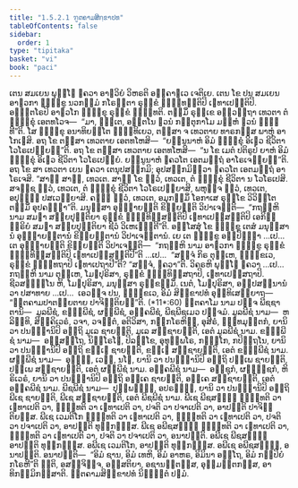 ```yaml
---
title: "1.5.2.1 ຠູຕຄາມສິກ຺ຂາປທ"
tableOfContents: false
sidebar:
  order: 1
type: "tipitaka"
basket: "vi"
book: "paci"
---
```



<DynamicBreadcrumb />

<Division number="89" book="paci">

<Paragraph number="338" book="paci">
ເຕນ ສມເຍນ ພຸທ຺ໂຘ ຠຄວາ ອາຬວິຍໍ ວິຫຣຕິ ອຄ຺ຄາຬເວ ເຈຕິເຍ. ເຕນ ໂຂ ປນ ສມເຍນ ອາຬວກາ ຠິກ຺ຂູ ນວກມ຺ມໍ ກໂຣນ຺ຕາ ຣຸກ຺ຂໍ ຉິນ຺ທນ຺ຕິປິ ເຉທາເປນ຺ຕິປິ. ອຎ຺ຎຕໂຣປິ ອາຬວໂກ ຠິກ຺ຂຸ ຣຸກ຺ຂໍ ຉິນ຺ທຕິ. ຕສ຺ມິໍ ຣຸກ຺ເຂ ອຘິວຕ຺ຖາ ເທວຕາ ຕໍ ຠິກ຺ຂຸໍ ເອຕທໂວຈ—  “ມາ, ຠນ຺ເຕ, ອຕ຺ຕໂນ ຠວນໍ ກຕ຺ຕຸກາໂມ ມຍ຺ຫໍ ຠວນໍ ຉິນ຺ທີ”ຕິ. ໂສ ຠິກ຺ຂຸ ອນາທິຍນ຺ໂຕ ຉິນ຺ທິເຍວ, ຕສ຺ສາ ຈ ເທວຕາຍ ທາຣກສ຺ສ ພາຫຸໍ ອາໂກເຏສິ. ອຖ ໂຂ ຕສ຺ສາ ເທວຕາຍ ເອຕທໂຫສິ—  “ຍນ຺ນູນາຫໍ ອິມໍ ຠິກ຺ຂຸໍ ອິເຘວ ຊີວິຕາ ໂວໂຣເປຍ຺ຍນ຺”ຕິ. ອຖ ໂຂ ຕສ຺ສາ ເທວຕາຍ ເອຕທໂຫສິ—  “ນ ໂຂ ເມຕໍ ປຕິຣູປໍ ຍາຫໍ ອິມໍ ຠິກ຺ຂຸໍ ອິເຘວ ຊີວິຕາ ໂວໂຣເປຍ຺ຍໍ. ຍນ຺ນູນາຫໍ ຠຄວໂຕ ເອຕມຕ຺ຖໍ ອາໂຣເຈຍ຺ຍນ຺”ຕິ. ອຖ ໂຂ ສາ ເທວຕາ ເຍນ ຠຄວາ ເຕນຸປສງ຺ກມິ; ອຸປສງ຺ກມິຕ຺ວາ ຠຄວໂຕ ເອຕມຕ຺ຖໍ ອາໂຣເຈສິ. “ສາຘຸ ສາຘຸ, ເທວເຕ. ສາຘຸ ໂຂ ຕ຺ວໍ, ເທວເຕ, ຕໍ ຠິກ຺ຂຸໍ ຊີວິຕາ ນ ໂວໂຣເປສິ. ສຈຊ຺ຊ ຕ຺ວໍ, ເທວເຕ, ຕໍ ຠິກ຺ຂຸໍ ຊີວິຕາ ໂວໂຣເປຍ຺ຍາສິ, ພຫຸຎ຺ຈ ຕ຺ວໍ, ເທວເຕ, ອປຸຎ຺ຎໍ ປສເວຍ຺ຍາສິ. ຄຈ຺ຉ ຕ຺ວໍ, ເທວເຕ, ອມຸກສ຺ມິໍ ໂອກາເສ ຣຸກ຺ໂຂ ວິວິຕ຺ໂຕ ຕສ຺ມິໍ ອຸປຄຈ຺ຉາ”ຕິ. ມນຸສ຺ສາ ອຸຊ຺ຌາຍນ຺ຕິ ຂິຍ຺ຍນ຺ຕິ ວິປາເຈນ຺ຕິ—  “ກຖຎ຺ຫິ ນາມ ສມຓາ ສກ຺ຍປຸຕ຺ຕິຍາ ຣຸກ຺ຂໍ ຉິນ຺ທິສ຺ສນ຺ຕິປິ ເຉທາເປສ຺ສນ຺ຕິປິ ເອກິນ຺ທ຺ຣິຍໍ ສມຓາ ສກ຺ຍປຸຕ຺ຕິຍາ ຊີວໍ ວິເຫເຐນ຺ຕີ”ຕິ.
</Paragraph>

<Paragraph number="339" book="paci">
ອສ຺ໂສສຸໍ ໂຂ ຠິກ຺ຂູ ເຕສໍ ມນຸສ຺ສານໍ ອຸຊ຺ຌາຍນ຺ຕານໍ ຂິຍ຺ຍນ຺ຕານໍ ວິປາເຈນ຺ຕານໍ. ເຍ ເຕ ຠິກ຺ຂູ ອປ຺ປິຈ຺ຉາ …ເປ…  ເຕ ອຸຊ຺ຌາຍນ຺ຕິ ຂິຍ຺ຍນ຺ຕິ ວິປາເຈນ຺ຕິ—  “ກຖຎ຺ຫິ ນາມ ອາຬວກາ ຠິກ຺ຂູ ຣຸກ຺ຂໍ ຉິນ຺ທິສ຺ສນ຺ຕິປິ ເຉທາເປສ຺ສນ຺ຕິປີ”ຕິ …ເປ…  “ສຈ຺ຈໍ ກິຣ ຕຸມ຺ເຫ, ຠິກ຺ຂເວ, ຣຸກ຺ຂໍ ຉິນ຺ທຖາປິ ເຉທາເປຖາປີ”ຕິ? “ສຈ຺ຈໍ, ຠຄວາ”ຕິ. ວິຄຣຫິ ພຸທ຺ໂຘ ຠຄວາ …ເປ…  ກຖຎ຺ຫິ ນາມ ຕຸມ຺ເຫ, ໂມຆປຸຣິສາ, ຣຸກ຺ຂໍ ຉິນ຺ທິສ຺ສຖາປິ, ເຉທາເປສ຺ສຖາປິ. ຊີວສຎ຺ຎິໂນ ຫິ, ໂມຆປຸຣິສາ, ມນຸສ຺ສາ ຣຸກ຺ຂສ຺ມິໍ. ເນຕໍ, ໂມຆປຸຣິສາ, ອປ຺ປສນ຺ນານໍ ວາ ປສາທາຍ …ເປ…  ເອວຎ຺ຈ ປນ, ຠິກ຺ຂເວ, ອິມໍ ສິກ຺ຂາປທໍ ອຸທ຺ທິເສຍ຺ຍາຖ—
</Paragraph>

</Division>
<Division number="90" book="paci">

<Paragraph number="340" book="paci">
<Emphasis>“ຠູຕຄາມປາຕພ຺ຍຕາຍ ປາຈິຕ຺ຕິຍນ຺”</Emphasis>ຕິ. (*11*:<Emphasis>60</Emphasis>)
</Paragraph>

</Division>
<Division number="91" book="paci">

<Paragraph number="341" book="paci">
<Emphasis>ຠູຕຄາໂມ</Emphasis> ນາມ ປຎ຺ຈ ພີຊຊາຕານິ—  ມູລພີຊໍ, ຂນ຺ຘພີຊໍ, ຜຬຸພີຊໍ, ອຄ຺ຄພີຊໍ, ພີຊພີຊເມວ ປຎ຺ຈມໍ.
</Paragraph>

<Paragraph number="342" book="paci">
<Emphasis>ມູລພີຊໍ</Emphasis> ນາມ—  ຫລິທ຺ທິ, ສິງ຺ຄິເວຣໍ, ວຈາ, ວຈຕ຺ຕໍ, ອຕິວິສາ, ກຏຸກໂຣຫິຓີ, ອຸສີຣໍ, ຠທ຺ທມຸຕ຺ຕກໍ, ຍານິ ວາ ປນຎ຺ຎານິປິ ອຕ຺ຖິ ມູເລ ຊາຍນ຺ຕິ, ມູເລ ສຎ຺ຊາຍນ຺ຕິ, ເອຕໍ ມູລພີຊໍ ນາມ.
</Paragraph>

<Paragraph number="343" book="paci">
<Emphasis>ຂນ຺ຘພີຊໍ</Emphasis> ນາມ—  ອສ຺ສຕ຺ໂຖ, ນິຄ຺ໂຣໂຘ, ປິລກ຺ໂຂ, ອຸທຸມ຺ພໂຣ, ກຈ຺ຉໂກ, ກປິຕ຺ຖໂນ, ຍານິ ວາ ປນຎ຺ຎານິປິ ອຕ຺ຖິ ຂນ຺ເຘ ຊາຍນ຺ຕິ, ຂນ຺ເຘ ສຎ຺ຊາຍນ຺ຕິ, ເອຕໍ ຂນ຺ຘພີຊໍ ນາມ.
</Paragraph>

<Paragraph number="344" book="paci">
<Emphasis>ຜຬຸພີຊໍ</Emphasis> ນາມ—  ອຸຈ຺ຉຸ, ເວຬຸ, ນໂຬ, ຍານິ ວາ ປນຎ຺ຎານິປິ ອຕ຺ຖິ ປພ຺ເພ ຊາຍນ຺ຕິ, ປພ຺ເພ ສຎ຺ຊາຍນ຺ຕິ, ເອຕໍ ຜຬຸພີຊໍ ນາມ.
</Paragraph>

<Paragraph number="345" book="paci">
<Emphasis>ອຄ຺ຄພີຊໍ</Emphasis> ນາມ—  ອຊ຺ຊຸກໍ, ຜຓິຊ຺ຊກໍ, ຫິຣິເວຣໍ, ຍານິ ວາ ປນຎ຺ຎານິປິ ອຕ຺ຖິ ອຄ຺ເຄ ຊາຍນ຺ຕິ, ອຄ຺ເຄ ສຎ຺ຊາຍນ຺ຕິ, ເອຕໍ ອຄ຺ຄພີຊໍ ນາມ.
</Paragraph>

<Paragraph number="346" book="paci">
<Emphasis>ພີຊພີຊໍ</Emphasis> ນາມ—  ປຸພ຺ພຓ຺ຓໍ, ອປຣຓ຺ຓໍ, ຍານິ ວາ ປນຎ຺ຎານິປິ ອຕ຺ຖິ ພີເຊ ຊາຍນ຺ຕິ, ພີເຊ ສຎ຺ຊາຍນ຺ຕິ, ເອຕໍ ພີຊພີຊໍ ນາມ.
</Paragraph>

</Division>
<Division number="92" book="paci">

<Paragraph number="347" book="paci">
ພີເຊ ພີຊສຎ຺ຎີ ຉິນ຺ທຕິ ວາ ເຉທາເປຕິ ວາ, ຠິນ຺ທຕິ ວາ ເຠທາເປຕິ ວາ, ປຈຕິ ວາ ປຈາເປຕິ ວາ, ອາປຕ຺ຕິ ປາຈິຕ຺ຕິຍສ຺ສ. ພີເຊ ເວມຕິໂກ ຉິນ຺ທຕິ ວາ ເຉທາເປຕິ ວາ, ຠິນ຺ທຕິ ວາ ເຠທາເປຕິ ວາ, ປຈຕິ ວາ ປຈາເປຕິ ວາ, ອາປຕ຺ຕິ ທຸກ຺ກຏສ຺ສ. ພີເຊ ອພີຊສຎ຺ຎີ ຉິນ຺ທຕິ ວາ ເຉທາເປຕິ ວາ, ຠິນ຺ທຕິ ວາ ເຠທາເປຕິ ວາ, ປຈຕິ ວາ ປຈາເປຕິ ວາ, ອນາປຕ຺ຕິ. ອພີເຊ ພີຊສຎ຺ຎີ ອາປຕ຺ຕິ ທຸກ຺ກຏສ຺ສ. ອພີເຊ ເວມຕິໂກ, ອາປຕ຺ຕິ ທຸກ຺ກຏສ຺ສ. ອພີເຊ ອພີຊສຎ຺ຎີ, ອນາປຕ຺ຕິ.
</Paragraph>

</Division>
<Division number="93" book="paci">

<Paragraph number="348" book="paci">
ອນາປຕ຺ຕິ—  “ອິມໍ ຊານ, ອິມໍ ເທຫິ, ອິມໍ ອາຫຣ, ອິມິນາ ອຕ຺ໂຖ, ອິມໍ ກປ຺ປິຍໍ ກໂຣຫີ”ຕິ ຠຓຕິ, ອສຎ຺ຈິຈ຺ຈ, ອສ຺ສຕິຍາ, ອຊານນ຺ຕສ຺ສ, ອຸມ຺ມຕ຺ຕກສ຺ສ, ອາທິກມ຺ມິກສ຺ສາຕິ.

</Paragraph>
</Division>

<Paragraph number="349" type="center" book="paci">
ຠູຕຄາມສິກ຺ຂາປທໍ ນິຏ຺ຐິຕໍ ປຐມໍ.
</Paragraph>